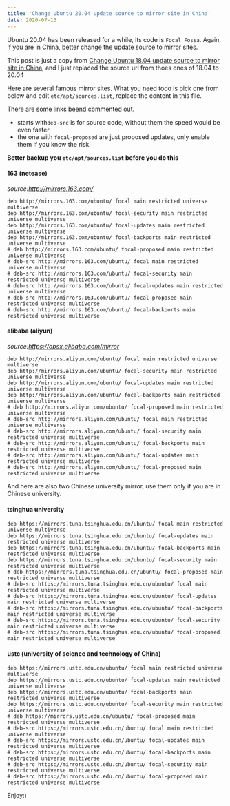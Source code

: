 ```yaml
---
title: 'Change Ubuntu 20.04 update source to mirror site in China'
date: 2020-07-13
---
```


Ubuntu 20.04 has been released for a while, its code is `Focal Fossa`.  Again, if you are in China, better change the update source to mirror sites.

This post is just a copy from [Change Ubuntu 18.04 update source to mirror site in China](https://momane.com/change-ubuntu-18-04-source-to-china-mirror), and I just replaced the source url from thoes ones of 18.04 to 20.04

Here are several famous mirror sites. What you need todo is pick one from below and edit `etc/apt/sources.list`, replace the content in this file.

There are some links beend commented out. 

- starts with`deb-src` is for source code, without them the speed would be even faster
- the one with `focal-proposed` are just proposed updates, only enable them if you know the risk.

**Better backup you `etc/apt/sources.list` before you do this**

#### 163 (netease)
_source:http://mirrors.163.com/_
````
deb http://mirrors.163.com/ubuntu/ focal main restricted universe multiverse
deb http://mirrors.163.com/ubuntu/ focal-security main restricted universe multiverse
deb http://mirrors.163.com/ubuntu/ focal-updates main restricted universe multiverse
deb http://mirrors.163.com/ubuntu/ focal-backports main restricted universe multiverse
# deb http://mirrors.163.com/ubuntu/ focal-proposed main restricted universe multiverse
# deb-src http://mirrors.163.com/ubuntu/ focal main restricted universe multiverse
# deb-src http://mirrors.163.com/ubuntu/ focal-security main restricted universe multiverse
# deb-src http://mirrors.163.com/ubuntu/ focal-updates main restricted universe multiverse
# deb-src http://mirrors.163.com/ubuntu/ focal-proposed main restricted universe multiverse
# deb-src http://mirrors.163.com/ubuntu/ focal-backports main restricted universe multiverse
```` 

#### alibaba (aliyun)
_source:https://opsx.alibaba.com/mirror_
````
deb http://mirrors.aliyun.com/ubuntu/ focal main restricted universe multiverse
deb http://mirrors.aliyun.com/ubuntu/ focal-security main restricted universe multiverse
deb http://mirrors.aliyun.com/ubuntu/ focal-updates main restricted universe multiverse
deb http://mirrors.aliyun.com/ubuntu/ focal-backports main restricted universe multiverse
# deb http://mirrors.aliyun.com/ubuntu/ focal-proposed main restricted universe multiverse
# deb-src http://mirrors.aliyun.com/ubuntu/ focal main restricted universe multiverse
# deb-src http://mirrors.aliyun.com/ubuntu/ focal-security main restricted universe multiverse
# deb-src http://mirrors.aliyun.com/ubuntu/ focal-backports main restricted universe multiverse
# deb-src http://mirrors.aliyun.com/ubuntu/ focal-updates main restricted universe multiverse
# deb-src http://mirrors.aliyun.com/ubuntu/ focal-proposed main restricted universe multiverse
````
And here are also two Chinese university mirror, use them only if you are in Chinese university.
#### tsinghua university

````
deb https://mirrors.tuna.tsinghua.edu.cn/ubuntu/ focal main restricted universe multiverse
deb https://mirrors.tuna.tsinghua.edu.cn/ubuntu/ focal-updates main restricted universe multiverse
deb https://mirrors.tuna.tsinghua.edu.cn/ubuntu/ focal-backports main restricted universe multiverse
deb https://mirrors.tuna.tsinghua.edu.cn/ubuntu/ focal-security main restricted universe multiverse
# deb https://mirrors.tuna.tsinghua.edu.cn/ubuntu/ focal-proposed main restricted universe multiverse
# deb-src https://mirrors.tuna.tsinghua.edu.cn/ubuntu/ focal main restricted universe multiverse
# deb-src https://mirrors.tuna.tsinghua.edu.cn/ubuntu/ focal-updates main restricted universe multiverse
# deb-src https://mirrors.tuna.tsinghua.edu.cn/ubuntu/ focal-backports main restricted universe multiverse
# deb-src https://mirrors.tuna.tsinghua.edu.cn/ubuntu/ focal-security main restricted universe multiverse
# deb-src https://mirrors.tuna.tsinghua.edu.cn/ubuntu/ focal-proposed main restricted universe multiverse
````

#### ustc (university of science and technology of China)
````
deb https://mirrors.ustc.edu.cn/ubuntu/ focal main restricted universe multiverse
deb https://mirrors.ustc.edu.cn/ubuntu/ focal-updates main restricted universe multiverse
deb https://mirrors.ustc.edu.cn/ubuntu/ focal-backports main restricted universe multiverse
deb https://mirrors.ustc.edu.cn/ubuntu/ focal-security main restricted universe multiverse
# deb https://mirrors.ustc.edu.cn/ubuntu/ focal-proposed main restricted universe multiverse
# deb-src https://mirrors.ustc.edu.cn/ubuntu/ focal main restricted universe multiverse
# deb-src https://mirrors.ustc.edu.cn/ubuntu/ focal-updates main restricted universe multiverse
# deb-src https://mirrors.ustc.edu.cn/ubuntu/ focal-backports main restricted universe multiverse
# deb-src https://mirrors.ustc.edu.cn/ubuntu/ focal-security main restricted universe multiverse
# deb-src https://mirrors.ustc.edu.cn/ubuntu/ focal-proposed main restricted universe multiverse
````

Enjoy:)

